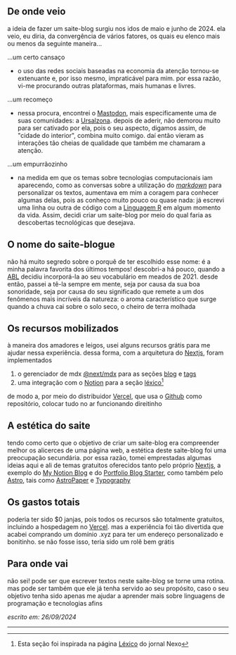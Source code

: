 ## De onde veio

a ideia de fazer um saite-blog surgiu nos idos de maio e junho de 2024. ela veio, 
eu diria, da convergência de vários fatores, os quais eu elenco mais ou menos
da seguinte maneira...

...um certo cansaço

* o uso das redes sociais baseadas na economia da atenção tornou-se
extenuante e, por isso mesmo, impraticável para mim. por essa razão, vi-me 
procurando outras plataformas, mais humanas e livres.

...um recomeço

* nessa procura, encontrei o [Mastodon](https://joinmastodon.org/pt-BR), 
mais especificamente uma de suas comunidades: a [Ursalzona](https://ursal.zone).
depois de aderir, não demorou muito para ser cativado por ela, pois o seu aspecto, 
digamos assim, de "cidade do interior", combina muito comigo. daí então vieram
as interações tão cheias de qualidade que também me chamaram a atenção.

...um empurrãozinho

* na medida em que os temas sobre tecnologias computacionais iam aparecendo, como as
conversas sobre a utilização do _[markdown](https://www.markdownguide.org/)_ para
personalizar os textos, aumentava em mim a coragem para conhecer algumas delas, 
pois as conheço muito pouco ou quase nada: já escrevi uma linha ou outra de código
com a [Linguagem R](https://www.r-project.org/) em algum momento da vida. Assim, 
decidi criar um saite-blog por meio do qual faria as descobertas tecnológicas
que desejava.

## O nome do saite-blogue

não há muito segredo sobre o porquê de ter escolhido esse nome: é a minha palavra favorita dos 
últimos tempos! descobri-a há pouco, quando a [ABL](https://www.academia.org.br/) decidiu 
incorporá-la ao seu vocabulário em meados de 2021. desde então, passei a tê-la sempre em mente, 
seja por causa da sua boa sonoridade, seja por causa do seu significado que remete a um dos 
fenômenos mais incríveis da natureza: o aroma característico que surge quando a chuva cai sobre 
o solo seco​, o cheiro de terra molhada

## Os recursos mobilizados

à maneira dos amadores e leigos, usei alguns recursos grátis para me ajudar nessa experiência.
dessa forma, com a arquitetura do [Nextjs](https://nextjs.org/), foram implementados

1. o gerenciador de mdx [@next/mdx](https://www.npmjs.com/package/@next/mdx) para as seções [blog](http://petricor.xyz/blog) e [tags](http://petricor.xyz/tags)
2. uma integração com o [Notion](https://www.notion.so/pt) para a seção [léxico](http://petricor.xyz/lexico)[^1]

de modo a, por meio do distribuidor [Vercel](https://vercel.com/), que usa o 
[Github](https://github.com/renribsilva/petricor) como repositório, colocar tudo no ar funcionando direitinho

## A estética do saite

tendo como certo que o objetivo de criar um saite-blog era compreender melhor os alicerces de
uma página web, a estética deste saite-blog foi uma preocupação secundária. por essa razão, 
tomei emprestadas algumas ideias aqui e ali de temas gratuitos oferecidos tanto pelo próprio 
[Nextjs](https://nextjs.org/), a exemplo do [My Notion Blog](https://vercel.com/templates/next.js/notion-blog)
e do [Portfolio Blog Starter](https://vercel.com/templates/next.js/nextjs-portfolio), 
como também pelo [Astro](https://astro.build/), tais como [AstroPaper](https://astro.build/themes/details/astropaper/)
e [Typography](https://astro.build/themes/details/typography/)

## Os gastos totais

poderia ter sido $0 janjas, pois todos os recursos são totalmente gratuitos, incluindo a hospedagem
no [Vercel](https://vercel.com/). mas a experiência foi tão divertida que acabei comprando um 
domínio .xyz para ter um endereço personalizado e bonitinho. se não fosse isso, teria sido um 
rolê bem grátis

## Para onde vai

não sei! pode ser que escrever textos neste saite-blog se torne uma rotina. mas pode ser também
que ele já tenha servido ao seu propósito, caso o seu objetivo tenha sido apenas me ajudar a 
aprender mais sobre linguagens de programação e tecnologias afins

_escrito em: 26/09/2024_

---

[^1]: Esta seção foi inspirada na página [Léxico](https://www.nexojornal.com.br/lexico) do
jornal Nexo